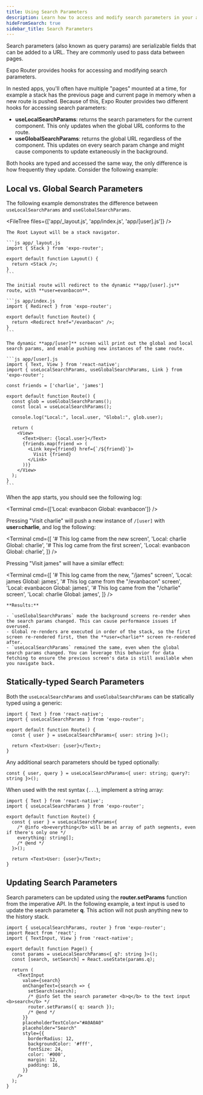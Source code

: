 ```yaml
---
title: Using Search Parameters
description: Learn how to access and modify search parameters in your app.
hideFromSearch: true
sidebar_title: Search Parameters
---
```



Search parameters (also known as query params) are serializable fields that can be added to a URL. They are commonly used to pass data between pages.

Expo Router provides hooks for accessing and modifying search parameters.

In nested apps, you'll often have multiple "pages" mounted at a time, for example a stack has the previous page and current page in memory when a new route is pushed. Because of this, Expo Router provides two different hooks for accessing search parameters:

- **useLocalSearchParams**: returns the search parameters for the current component. This only updates when the global URL conforms to the route.
- **useGlobalSearchParams**: returns the global URL regardless of the component. This updates on every search param change and might cause components to update extaneously in the background.

Both hooks are typed and accessed the same way, the only difference is how frequently they update. Consider the following example:

## Local vs. Global Search Parameters

The following example demonstrates the difference between `useLocalSearchParams` and `useGlobalSearchParams`.

<FileTree files={['app/_layout.js', 'app/index.js', 'app/[user].js']} />

<Step label="1">

    The Root Layout will be a stack navigator.

    ```js app/_layout.js
    import { Stack } from 'expo-router';

    export default function Layout() {
      return <Stack />;
    }
    ```

</Step>

<Step label="2">

    The initial route will redirect to the dynamic **app/[user].js** route, with **user=evanbacon**.

    ```js app/index.js
    import { Redirect } from 'expo-router';

    export default function Route() {
      return <Redirect href="/evanbacon" />;
    }
    ```

</Step>

<Step label="3">

    The dynamic **app/[user]** screen will print out the global and local search params, and enable pushing new instances of the same route.

    ```js app/[user].js
    import { Text, View } from 'react-native';
    import { useLocalSearchParams, useGlobalSearchParams, Link } from 'expo-router';

    const friends = ['charlie', 'james']

    export default function Route() {
      const glob = useGlobalSearchParams();
      const local = useLocalSearchParams();

      console.log("Local:", local.user, "Global:", glob.user);

      return (
        <View>
          <Text>User: {local.user}</Text>
          {friends.map(friend => (
            <Link key={friend} href={`/${friend}`}>
              Visit {friend}
            </Link>
          ))}
        </View>
      );
    }
    ```

</Step>

<Step label="4">

When the app starts, you should see the following log:

<Terminal cmd={['Local: evanbacon Global: evanbacon']} />

Pressing "Visit charlie" will push a new instance of `/[user]` with **user=charlie**, and log the following:

<Terminal
  cmd={[
    '# This log came from the new screen',
    'Local: charlie Global: charlie',
    '# This log came from the first screen',
    'Local: evanbacon Global: charlie',
  ]}
/>

Pressing "Visit james" will have a similar effect:

<Terminal
  cmd={[
    '# This log came from the new, "/james" screen',
    'Local: james Global: james',
    '# This log came from the "/evanbacon" screen',
    'Local: evanbacon Global: james',
    '# This log came from the "/charlie" screen',
    'Local: charlie Global: james',
  ]}
/>

    **Results:**

    - `useGlobalSearchParams` made the background screens re-render when the search params changed. This can cause performance issues if overused.
    - Global re-renders are executed in order of the stack, so the first screen re-rendered first, then the **user=charlie** screen re-rendered after.
    - `useLocalSearchParams` remained the same, even when the global search params changed. You can leverage this behavior for data fetching to ensure the previous screen's data is still available when you navigate back.

</Step>

## Statically-typed Search Parameters

Both the `useLocalSearchParams` and `useGlobalSearchParams` can be statically typed using a generic:

```tsx app/search.tsx
import { Text } from 'react-native';
import { useLocalSearchParams } from 'expo-router';

export default function Route() {
  const { user } = useLocalSearchParams<{ user: string }>();

  return <Text>User: {user}</Text>;
}
```

Any additional search parameters should be typed optionally:

```tsx
const { user, query } = useLocalSearchParams<{ user: string; query?: string }>();
```

When used with the rest syntax (`...`), implement a string array:

```tsx app/[...everything].tsx
import { Text } from 'react-native';
import { useLocalSearchParams } from 'expo-router';

export default function Route() {
  const { user } = useLocalSearchParams<{
    /* @info <b>everything</b> will be an array of path segments, even if there's only one */
    everything: string[];
    /* @end */
  }>();

  return <Text>User: {user}</Text>;
}
```

## Updating Search Parameters

Search parameters can be updated using the **router.setParams** function from the imperative API. In the following example, a text input is used to update the search parameter **q**. This action will not push anything new to the history stack.

```tsx app/search.tsx
import { useLocalSearchParams, router } from 'expo-router';
import React from 'react';
import { TextInput, View } from 'react-native';

export default function Page() {
  const params = useLocalSearchParams<{ q?: string }>();
  const [search, setSearch] = React.useState(params.q);

  return (
    <TextInput
      value={search}
      onChangeText={search => {
        setSearch(search);
        /* @info Set the search parameter <b>q</b> to the text input <b>search</b> */
        router.setParams({ q: search });
        /* @end */
      }}
      placeholderTextColor="#A0A0A0"
      placeholder="Search"
      style={{
        borderRadius: 12,
        backgroundColor: '#fff',
        fontSize: 24,
        color: '#000',
        margin: 12,
        padding: 16,
      }}
    />
  );
}
```
